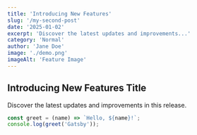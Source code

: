 ```yaml
---
title: 'Introducing New Features'
slug: '/my-second-post'
date: '2025-01-02'
excerpt: 'Discover the latest updates and improvements...'
category: 'Normal'
author: 'Jane Doe'
image: './demo.png'
imageAlt: 'Feature Image'
---
```


<section>

# Introducing New Features Title

Discover the latest updates and improvements in this release.

```javascript
const greet = (name) => `Hello, ${name}!`;
console.log(greet('Gatsby'));
```

</section>

